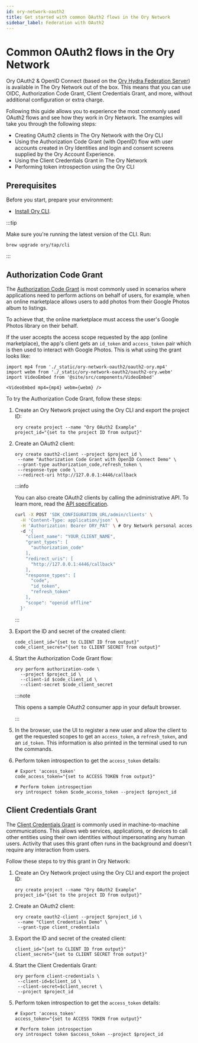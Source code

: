 ```yaml
---
id: ory-network-oauth2
title: Get started with common OAuth2 flows in the Ory Network
sidebar_label: Federation with OAuth2
---
```


# Common OAuth2 flows in the Ory Network

Ory OAuth2 & OpenID Connect (based on the [Ory Hydra Federation Server](../hydra/index.md)) is available in The Ory Network out of
the box. This means that you can use OIDC, Authorization Code Grant, Client Credentials Grant, and more, without additional
configuration or extra charge.

Following this guide allows you to experience the most commonly used OAuth2 flows and see how they work in Ory Network. The
examples will take you through the following steps:

- Creating OAuth2 clients in The Ory Network with the Ory CLI
- Using the Authorization Code Grant (with OpenID) flow with user accounts created in Ory Identities and login and consent screens
  supplied by the Ory Account Experience.
- Using the Client Credentials Grant in The Ory Network
- Performing token introspection using the Ory CLI

## Prerequisites

Before you start, prepare your environment:

- [Install Ory CLI](../guides/cli/installation).

:::tip

Make sure you're running the latest version of the CLI. Run:

```shell
brew upgrade ory/tap/cli
```

:::

## Authorization Code Grant

The [Authorization Code Grant](https://www.rfc-editor.org/rfc/rfc6749#section-1.3.1) is most commonly used in scenarios where
applications need to perform actions on behalf of users, for example, when an online marketplace allows users to add photos from
their Google Photos album to listings.

To achieve that, the online marketplace must access the user's Google Photos library on their behalf.

If the user accepts the access scope requested by the app (online marketplace), the app's client gets an `id_token` and
`access_token` pair which is then used to interact with Google Photos. This is what using the grant looks like:

```mdx-code-block
import mp4 from './_static/ory-network-oauth2/oauth2-ory.mp4'
import webm from './_static/ory-network-oauth2/oauth2-ory.webm'
import VideoEmbed from '@site/src/components/VideoEmbed'

<VideoEmbed mp4={mp4} webm={webm} />
```

To try the Authorization Code Grant, follow these steps:

1. Create an Ory Network project using the Ory CLI and export the project ID:

   ```shell
   ory create project --name "Ory OAuth2 Example"
   project_id="{set to the project ID from output}"
   ```

2. Create an OAuth2 client:

   ```shell
   ory create oauth2-client --project $project_id \
    --name "Authorization Code Grant with OpenID Connect Demo" \
    --grant-type authorization_code,refresh_token \
    --response-type code \
    --redirect-uri http://127.0.0.1:4446/callback
   ```

   :::info

   You can also create OAuth2 clients by calling the administrative API. To learn more, read the
   [API specification](../reference/api#operation/adminCreateOAuth2Client).

   ```bash
   curl -X POST 'SDK_CONFIGURATION_URL/admin/clients' \
     -H 'Content-Type: application/json' \
     -H 'Authorization: Bearer ORY_PAT' \ # Ory Network personal access token
     -d '{
       "client_name": "YOUR_CLIENT_NAME",
       "grant_types": [
         "authorization_code"
       ],
       "redirect_uris": [
         "http://127.0.0.1:4446/callback"
       ],
       "response_types": [
         "code",
         "id_token",
         "refresh_token"
       ],
       "scope": "openid offline"
     }'
   ```

   :::

3. Export the ID and secret of the created client:

   ```shell
   code_client_id="{set to CLIENT ID from output}"
   code_client_secret="{set to CLIENT SECRET from output}"
   ```

4. Start the Authorization Code Grant flow:

   ```shell
   ory perform authorization-code \
     --project $project_id \
     --client-id $code_client_id \
     --client-secret $code_client_secret
   ```

   :::note

   This opens a sample OAuth2 consumer app in your default browser.

   :::

5. In the browser, use the UI to register a new user and allow the client to get the requested scopes to get an `access_token`, a
   `refresh_token`, and an `id_token`. This information is also printed in the terminal used to run the commands.

6. Perform token introspection to get the `access_token` details:

   ```shell
   # Export 'access_token'
   code_access_token="{set to ACCESS TOKEN from output}"

   # Perform token introspection
   ory introspect token $code_access_token --project $project_id
   ```

## Client Credentials Grant

The [Client Credentials Grant](https://www.rfc-editor.org/rfc/rfc6749#section-4.4) is commonly used in machine-to-machine
communications. This allows web services, applications, or devices to call other entities using their own identities without
impersonating any human users. Activity that uses this grant often runs in the background and doesn't require any interaction from
users.

Follow these steps to try this grant in Ory Network:

1. Create an Ory Network project using the Ory CLI and export the project ID:

   ```shell
   ory create project --name "Ory OAuth2 Example"
   project_id="{set to the project ID from output}"
   ```

2. Create an OAuth2 client:

   ```shell
   ory create oauth2-client --project $project_id \
    --name "Client Credentials Demo" \
    --grant-type client_credentials
   ```

3. Export the ID and secret of the created client:

   ```shell
   client_id="{set to CLIENT ID from output}"
   client_secret="{set to CLIENT SECRET from output}"
   ```

4. Start the Client Credentials Grant:

   ```shell
   ory perform client-credentials \
    --client-id=$client_id \
    --client-secret=$client_secret \
    --project $project_id
   ```

5. Perform token introspection to get the `access_token` details:

   ```shell
   # Export 'access_token'
   access_token="{set to ACCESS TOKEN from output}"

   # Perform token introspection
   ory introspect token $access_token --project $project_id
   ```
